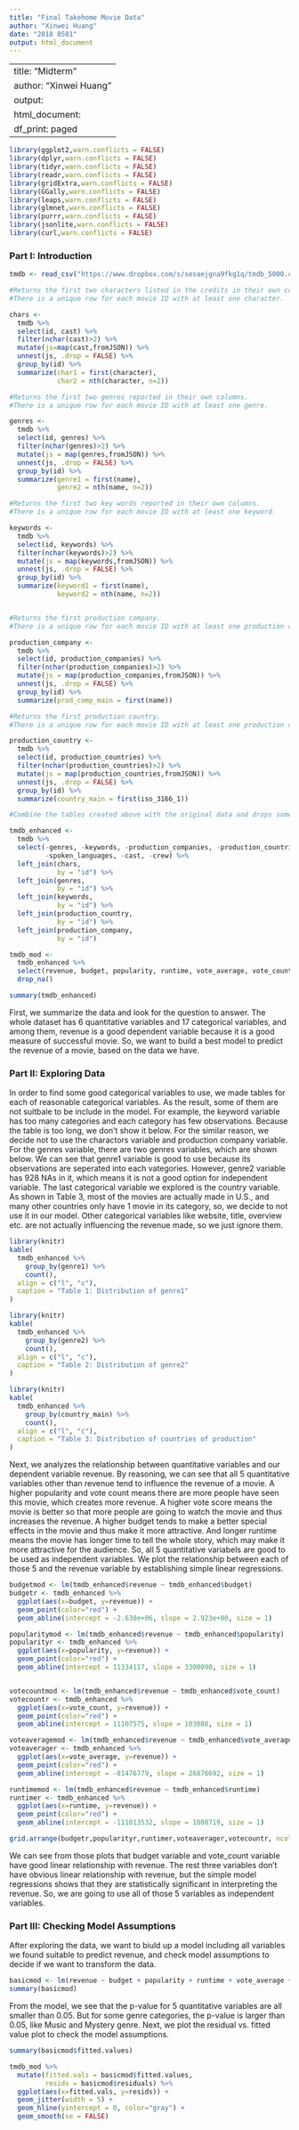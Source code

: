 ```yaml
---
title: "Final Takehome Movie Data"
author: "Xinwei Huang"
date: "2018 0501"
output: html_document
---
```


---
title: "Midterm"
author: "Xinwei Huang"
output:
  html_document:
    df_print: paged
---

```r
library(ggplot2,warn.conflicts = FALSE)
library(dplyr,warn.conflicts = FALSE)
library(tidyr,warn.conflicts = FALSE)
library(readr,warn.conflicts = FALSE)
library(gridExtra,warn.conflicts = FALSE)
library(GGally,warn.conflicts = FALSE) 
library(leaps,warn.conflicts = FALSE) 
library(glmnet,warn.conflicts = FALSE)
library(purrr,warn.conflicts = FALSE)
library(jsonlite,warn.conflicts = FALSE)
library(curl,warn.conflicts = FALSE)
```

### Part I: Introduction

```r
tmdb <- read_csv("https://www.dropbox.com/s/sesaejgna9fkg1q/tmdb_5000.csv?dl=1")
```

```r
#Returns the first two characters listed in the credits in their own columns. 
#There is a unique row for each movie ID with at least one character.

chars <-
  tmdb %>% 
  select(id, cast) %>% 
  filter(nchar(cast)>2) %>% 
  mutate(js=map(cast,fromJSON)) %>% 
  unnest(js, .drop = FALSE) %>% 
  group_by(id) %>% 
  summarize(char1 = first(character),
            char2 = nth(character, n=2))

#Returns the first two genres reported in their own columns. 
#There is a unique row for each movie ID with at least one genre.

genres <-
  tmdb %>% 
  select(id, genres) %>% 
  filter(nchar(genres)>2) %>% 
  mutate(js = map(genres,fromJSON)) %>% 
  unnest(js, .drop = FALSE) %>% 
  group_by(id) %>% 
  summarize(genre1 = first(name),
            genre2 = nth(name, n=2))

#Returns the first two key words reported in their own columns. 
#There is a unique row for each movie ID with at least one keyword.

keywords <-
  tmdb %>% 
  select(id, keywords) %>% 
  filter(nchar(keywords)>2) %>% 
  mutate(js = map(keywords,fromJSON)) %>% 
  unnest(js, .drop = FALSE) %>% 
  group_by(id) %>% 
  summarize(keyword1 = first(name),
            keyword2 = nth(name, n=2))


#Returns the first production company. 
#There is a unique row for each movie ID with at least one production company

production_company <-
  tmdb %>% 
  select(id, production_companies) %>% 
  filter(nchar(production_companies)>2) %>% 
  mutate(js = map(production_companies,fromJSON)) %>% 
  unnest(js, .drop = FALSE) %>% 
  group_by(id) %>% 
  summarize(prod_comp_main = first(name))

#Returns the first production country. 
#There is a unique row for each movie ID with at least one production country

production_country <-
  tmdb %>% 
  select(id, production_countries) %>% 
  filter(nchar(production_countries)>2) %>% 
  mutate(js = map(production_countries,fromJSON)) %>% 
  unnest(js, .drop = FALSE) %>% 
  group_by(id) %>% 
  summarize(country_main = first(iso_3166_1))

#Combine the tables created above with the original data and drops some of the columns.

tmdb_enhanced <-
  tmdb %>% 
  select(-genres, -keywords, -production_companies, -production_countries,
         -spoken_languages, -cast, -crew) %>% 
  left_join(chars, 
            by = "id") %>% 
  left_join(genres, 
            by = "id") %>% 
  left_join(keywords, 
            by = "id") %>% 
  left_join(production_country,
            by = "id") %>% 
  left_join(production_company, 
            by = "id")

tmdb_mod <-
  tmdb_enhanced %>%
  select(revenue, budget, popularity, runtime, vote_average, vote_count, genre1) %>%
  drop_na()
```

```r
summary(tmdb_enhanced)
```

First, we summarize the data and look for the question to answer. The whole dataset has 6 quantitative variables and 17 categorical variables, and among them, revenue is a good dependent variable because it is a good measure of successful movie. So, we want to build a best model to predict the revenue of a movie, based on the data we have. 


### Part II: Exploring Data

In order to find some good categorical variables to use, we made tables for each of reasonable categorical variables. As the result, some of them are not suitbale to be include in the model. For example, the keyword variable has too many categories and each category has few observations. Because the table is too long, we don't show it below. For the similar reason, we decide not to use the charactors variable and production company variable. For the genres variable, there are two genres variables, which are shown below. We can see that genre1 variable is good to use because its observations are seperated into each vategories. However, genre2 variable has 928 NAs in it, which means it is not a good option for independent variable. The last categorical variable we explored is the country variable. As shown in Table 3, most of the movies are actually made in U.S., and many other countries only have 1 movie in its category, so, we decide to not use it in our model. Other categorical variables like website, title, overview etc. are not actually influencing the revenue made, so we just ignore them. 

```r
library(knitr)
kable(
  tmdb_enhanced %>% 
    group_by(genre1) %>% 
    count(),
  align = c("l", "c"),
  caption = "Table 1: Distribution of genre1"
)
```

```r
library(knitr)
kable(
  tmdb_enhanced %>% 
    group_by(genre2) %>% 
    count(),
  align = c("l", "c"),
  caption = "Table 2: Distribution of genre2"
)
```

```r
library(knitr)
kable(
  tmdb_enhanced %>% 
    group_by(country_main) %>% 
    count(),
  align = c("l", "c"),
  caption = "Table 3: Distribution of countries of production"
)
```


Next, we analyzes the relationship between quantitative variables and our dependent variable revenue. By reasoning, we can see that all 5 quantitative variables other than revenue tend to influence the revenue of a movie. A higher popularity and vote count means there are more people have seen this movie, which creates more revenue. A higher vote score means the movie is better so that more people are going to watch the movie and thus increases the revenue. A higher budget tends to make a better special effects in the movie and thus make it more attractive. And longer runtime means the movie has longer time to tell the whole story, which may make it more attractive for the audience. So, all 5 quantitative variabels are good to be used as independent variables. We plot the relationship between each of those 5 and the revenue variable by establishing simple linear regressions. 

```r
budgetmod <- lm(tmdb_enhanced$revenue ~ tmdb_enhanced$budget)
budgetr <- tmdb_enhanced %>% 
  ggplot(aes(x=budget, y=revenue)) +
  geom_point(color="red") +
  geom_abline(intercept = -2.630e+06, slope = 2.923e+00, size = 1)

popularitymod <- lm(tmdb_enhanced$revenue ~ tmdb_enhanced$popularity)
popularityr <- tmdb_enhanced %>% 
  ggplot(aes(x=popularity, y=revenue)) +
  geom_point(color="red") +
  geom_abline(intercept = 11334117, slope = 3300090, size = 1)


votecountmod <- lm(tmdb_enhanced$revenue ~ tmdb_enhanced$vote_count)
votecountr <- tmdb_enhanced %>% 
  ggplot(aes(x=vote_count, y=revenue)) +
  geom_point(color="red") +
  geom_abline(intercept = 11107575, slope = 103088, size = 1)

voteaveragemod <- lm(tmdb_enhanced$revenue ~ tmdb_enhanced$vote_average)
voteaverager <- tmdb_enhanced %>% 
  ggplot(aes(x=vote_average, y=revenue)) +
  geom_point(color="red") +
  geom_abline(intercept = -81476779, slope = 26876692, size = 1)

runtimemod <- lm(tmdb_enhanced$revenue ~ tmdb_enhanced$runtime)
runtimer <- tmdb_enhanced %>% 
  ggplot(aes(x=runtime, y=revenue)) +
  geom_point(color="red") +
  geom_abline(intercept = -111013532, slope = 1808719, size = 1)

grid.arrange(budgetr,popularityr,runtimer,voteaverager,votecountr, ncol=3)
```

We can see from those plots that budget variable and vote_count variable have good linear relationship with revenue. The rest three variables don't have obvious linear relationship with revenue, but the simple model regressions shows that they are statistically significant in interpreting the revenue. So, we are going to use all of those 5 variables as independent variables. 

### Part III: Checking Model Assumptions
After exploring the data, we want to biuld up a model including all variables we found suitable to predict revenue, and check model assumptions to decide if we want to transform the data. 

```r
basicmod <- lm(revenue ~ budget + popularity + runtime + vote_average + vote_count + genre1,data = tmdb_mod)
summary(basicmod)
```
From the model, we see that the p-value for 5 quantitative variables are all smaller than 0.05. But for some genre categories, the p-value is larger than 0.05, like Music and Mystery genre. Next, we plot the residual vs. fitted value plot to check the model assumptions. 

```r
summary(basicmod$fitted.values)
```


```r
tmdb_mod %>% 
  mutate(fitted.vals = basicmod$fitted.values, 
         resids = basicmod$residuals) %>% 
  ggplot(aes(x=fitted.vals, y=resids)) +
  geom_jitter(width = 5) +
  geom_hline(yintercept = 0, color="gray") +
  geom_smooth(se = FALSE)
```